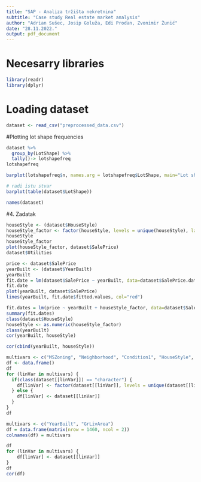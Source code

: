 ```yaml
---
title: "SAP - Analiza tržišta nekretnina"
subtitle: "Case study Real estate market analysis"
author: "Adrian Sušec, Josip Goluža, Edi Prodan, Zvonimir Žunić"
date: "28.11.2022."
output: pdf_document
---
```


# Necesarry libraries

```r
library(readr)
library(dplyr)
```

# Loading dataset

```r
dataset <- read_csv("preprocessed_data.csv")
```


#Plotting lot shape frequencies

```r

dataset %>% 
  group_by(LotShape) %>%
  tally()-> lotshapefreq
lotshapefreq

barplot(lotshapefreq$n, names.arg = lotshapefreq$LotShape, main="Lot shape frequency", xlab="Lot shape type", col="Green")

# radi istu stvar
barplot(table(dataset$LotShape))

```

```r
names(dataset)
```

#4. Zadatak
```r
houseStyle <- (dataset$HouseStyle)
houseStyle_factor <- factor(houseStyle, levels = unique(houseStyle), labels = c(1, 2, 3, 4,5,6,7,8))
houseStyle
houseStyle_factor
plot(houseStyle_factor, dataset$SalePrice)
dataset$Utilities
```

```r
price <- dataset$SalePrice
yearBuilt <- (dataset$YearBuilt)
yearBuilt
fit.date = lm(dataset$SalePrice ~ yearBuilt, data=dataset$SalePrice.data)
fit.date
plot(yearBuilt, dataset$SalePrice)
lines(yearBuilt, fit.date$fitted.values, col="red")
```

```r
fit.dates = lm(price ~ yearBuilt + houseStyle_factor, data=dataset$SalePrice.data)
summary(fit.dates)
class(dataset$HouseStyle)
houseStyle <- as.numeric(houseStyle_factor)
class(yearBuilt)
cor(yearBuilt, houseStyle)
```

```r
cor(cbind(yearBuilt, houseStyle))

multivars <- c("MSZoning", "Neighborhood", "Condition1", "HouseStyle", "YearBuilt", "Exterior1st", "OverallQual")
df <- data.frame()
df
for (linVar in multivars) {
  if(class(dataset[[linVar]]) == "character") {
    df[linVar] <- factor(dataset[[linVar]], levels = unique(dataset[[linVar]]), labels = c(1:n_distinct(dataset[[linVar]])))
  } else {
    df[linVar] <- dataset[[linVar]]
  }
}
df
```

```r
multivars <- c("YearBuilt", "GrLivArea")
df = data.frame(matrix(nrow = 1460, ncol = 2)) 
colnames(df) = multivars

df
for (linVar in multivars) {
    df[linVar] <- dataset[[linVar]]
}
df
cor(df)
```







